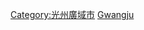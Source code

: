 {{Commonscat|Universities and colleges in Gwangju}}

[[Category:光州廣域市|Category:光州廣域市]]
[[Category:韓國各市道大學|Gwangju]]